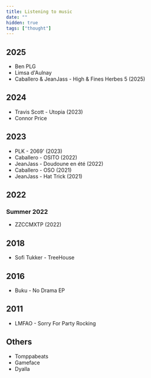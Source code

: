 ```yaml
---
title: Listening to music
date: ""
hidden: true
tags: ["thought"]
---
```



## 2025

- Ben PLG
- Limsa d'Aulnay
- Caballero & JeanJass - High & Fines Herbes 5 (2025)

## 2024

- Travis Scott - Utopia (2023)
- Connor Price

## 2023

- PLK - 2069' (2023)
- Caballero - OSITO (2022)
- JeanJass - Doudoune en été (2022)
- Caballero - OSO (2021)
- JeanJass - Hat Trick (2021)

## 2022

### Summer 2022

- ZZCCMXTP (2022)

## 2018

- Sofi Tukker - TreeHouse

## 2016

- Buku - No Drama EP

## 2011

- LMFAO - Sorry For Party Rocking

## Others

- Tomppabeats
- Gameface
- Dyalla
